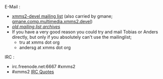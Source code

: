 ;E-Mail :
* [http://lists.xmms.se/cgi-bin/mailman/listinfo/xmms2-devel xmms2-devel mailing list] (also carried by gmane; [http://dir.gmane.org/gmane.comp.multimedia.xmms2.devel gmane.comp.multimedia.xmms2.devel])
* ''[http://lists.xmms.org/pipermail/xmms2-devel/ old mailing list archives]''
* If you have a very good reason you could try and mail Tobias or Anders directly, but only if you absolutely can't use the mailinglist;
**tru at xmms dot org
**andersg at xmms dot org

;IRC :
* irc.freenode.net:6667 #xmms2
* #xmms2 [[IRC Quotes]]